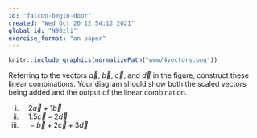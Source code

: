 ```yaml
---
id: "falcon-begin-door"
created: "Wed Oct 20 12:54:12 2021"
global_id: "N98zli"
exercise_format: "on paper"
---
```


```r
knitr::include_graphics(normalizePath("www/4vectors.png"))
```

Referring to  the vectors $\vec{a}$,  $\vec{b}$,  $\vec{c}$, and  $\vec{d}$ in  the figure, construct these  linear combinations. Your diagram should  show  both the scaled  vectors being  added and the output  of the linear  combination.

i. $\ \ \ \ 2 \vec{a}   + 1 \vec{b}$
ii. $\ \ \ \ 1.5 \vec{c} - 2 \vec{d}$
iii.  $\ \ \ \ - \vec{b} + 2\vec{c}  + 3\vec{d}$
